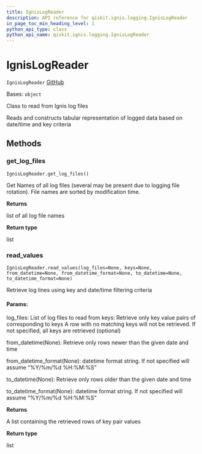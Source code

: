 ```yaml
---
title: IgnisLogReader
description: API reference for qiskit.ignis.logging.IgnisLogReader
in_page_toc_min_heading_level: 1
python_api_type: class
python_api_name: qiskit.ignis.logging.IgnisLogReader
---
```


# IgnisLogReader

<span id="qiskit.ignis.logging.IgnisLogReader" />

`IgnisLogReader` [GitHub](https://github.com/qiskit-community/qiskit-ignis/tree/stable/0.6/qiskit/ignis/logging/ignis_logging.py "view source code")

Bases: `object`

Class to read from Ignis log files

Reads and constructs tabular representation of logged data based on date/time and key criteria

## Methods

### get\_log\_files

<span id="qiskit.ignis.logging.IgnisLogReader.get_log_files" />

`IgnisLogReader.get_log_files()`

Get Names of all log files (several may be present due to logging file rotation). File names are sorted by modification time.

**Returns**

list of all log file names

**Return type**

list

### read\_values

<span id="qiskit.ignis.logging.IgnisLogReader.read_values" />

`IgnisLogReader.read_values(log_files=None, keys=None, from_datetime=None, from_datetime_format=None, to_datetime=None, to_datetime_format=None)`

Retrieve log lines using key and date/time filtering criteria

#### Params:

log\_files: List of log files to read from keys: Retrieve only key value pairs of corresponding to keys A row with no matching keys will not be retrieved. If not specified, all keys are retrieved (optional)

from\_datetime(None): Retrieve only rows newer than the given date and time

from\_datetime\_format(None): datetime format string. If not specified will assume “%Y/%m/%d %H:%M:%S”

to\_datetime(None): Retrieve only rows older than the given date and time

to\_datetime\_format(None): datetime format string. If not specified will assume “%Y/%m/%d %H:%M:%S”

**Returns**

A list containing the retrieved rows of key pair values

**Return type**

list


